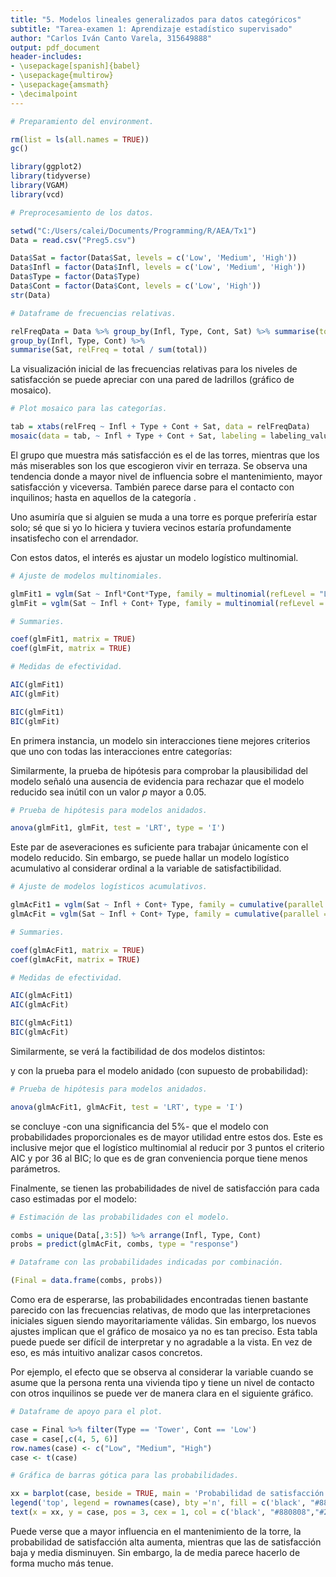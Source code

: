 ---
title: "5. Modelos lineales generalizados para datos categóricos"
subtitle: "Tarea-examen 1: Aprendizaje estadístico supervisado"
author: "Carlos Iván Canto Varela, 315649888"
output: pdf_document
header-includes:
- \usepackage[spanish]{babel}
- \usepackage{multirow}
- \usepackage{amsmath}
- \decimalpoint
---

```{r include = FALSE}

# Preparamiento del environment.

rm(list = ls(all.names = TRUE))
gc()

library(ggplot2)
library(tidyverse)
library(VGAM)
library(vcd)

# Preprocesamiento de los datos.

setwd("C:/Users/calei/Documents/Programming/R/AEA/Tx1")
Data = read.csv("Preg5.csv")

Data$Sat = factor(Data$Sat, levels = c('Low', 'Medium', 'High'))
Data$Infl = factor(Data$Infl, levels = c('Low', 'Medium', 'High'))
Data$Type = factor(Data$Type)
Data$Cont = factor(Data$Cont, levels = c('Low', 'High'))
str(Data)

# Dataframe de frecuencias relativas.

relFreqData = Data %>% group_by(Infl, Type, Cont, Sat) %>% summarise(total = sum(n())) %>%
group_by(Infl, Type, Cont) %>%
summarise(Sat, relFreq = total / sum(total))

```

La visualización inicial de las frecuencias relativas para los niveles de satisfacción se puede apreciar con una pared de ladrillos (gráfico de mosaico).

```{r echo = FALSE, fig.cap = "Gráfico de mosaico para las frecuencias relativas en los niveles de satisfacción por combinación", out.width = "85%", fig.align = 'center'}

# Plot mosaico para las categorías.

tab = xtabs(relFreq ~ Infl + Type + Cont + Sat, data = relFreqData)
mosaic(data = tab, ~ Infl + Type + Cont + Sat, labeling = labeling_values, abbreviate_labs = c(6, 9, 4, 6), rot_labels = c(0, 0, 45, 90), gp = gpar(fill = c("#880808")), main = "Frecuencias relativas de satisfacción", gp_labels = gpar(fontsize = 11))

```

El grupo que muestra más satisfacción es el de las torres, mientras que los más miserables son los que escogieron vivir en terraza. Se observa una tendencia donde a mayor nivel de influencia sobre el mantenimiento, mayor satisfacción y viceversa. También parece darse para el contacto con inquilinos; hasta en aquellos de la categoría \textit{Tower}.

Uno asumiría que si alguien se muda a una torre es porque preferiría estar solo; sé que si yo lo hiciera y tuviera vecinos estaría profundamente insatisfecho con el arrendador.

Con estos datos, el interés es ajustar un modelo logístico multinomial.

```{r include = FALSE}

# Ajuste de modelos multinomiales.

glmFit1 = vglm(Sat ~ Infl*Cont*Type, family = multinomial(refLevel = "Low"), data = Data) # Con interacciones
glmFit = vglm(Sat ~ Infl + Cont+ Type, family = multinomial(refLevel = "Low"), data = Data) # Sin interacciones.

# Summaries.

coef(glmFit1, matrix = TRUE)
coef(glmFit, matrix = TRUE)

# Medidas de efectividad.

AIC(glmFit1)
AIC(glmFit)

BIC(glmFit1)
BIC(glmFit)

```

En primera instancia, un modelo sin interacciones tiene mejores criterios que uno con todas las interacciones entre categorías:

\begin{center}
\begin{tabular}{|c||c|c|}
\hline
\multicolumn{3}{|c|}{Puntajes por modelo} \\
\hline \hline
\textbf{Modelo} & \textbf{Puntaje AIC} & \textbf{Puntaje BIC}\\
\hline
Con interacciones & 3527.422 & 3787.925 \\
\hline
Sin interacciones & \textbf{3498.084} & \textbf{3574.064}\\
\hline
\end{tabular}
\end{center}

Similarmente, la prueba de hipótesis para comprobar la plausibilidad del modelo señaló una ausencia de evidencia para rechazar que el modelo reducido sea inútil con un valor $p$ mayor a 0.05.

```{r echo = FALSE}

# Prueba de hipótesis para modelos anidados.

anova(glmFit1, glmFit, test = 'LRT', type = 'I')

```

Este par de aseveraciones es suficiente para trabajar únicamente con el modelo reducido. Sin embargo, se puede hallar un modelo logístico acumulativo al considerar ordinal a la variable de satisfactibilidad.

```{r include = FALSE}

# Ajuste de modelos logísticos acumulativos.

glmAcFit1 = vglm(Sat ~ Infl + Cont+ Type, family = cumulative(parallel = FALSE), data = Data)
glmAcFit = vglm(Sat ~ Infl + Cont+ Type, family = cumulative(parallel = TRUE), data = Data)

# Summaries.

coef(glmAcFit1, matrix = TRUE)
coef(glmAcFit, matrix = TRUE)

# Medidas de efectividad.

AIC(glmAcFit1)
AIC(glmAcFit)

BIC(glmAcFit1)
BIC(glmAcFit)

```

Similarmente, se verá la factibilidad de dos modelos distintos:

\begin{center}
\begin{tabular}{|c||c|c|}
\hline
\multicolumn{3}{|c|}{Puntajes por modelo} \\
\hline \hline
\textbf{Modelo} & \textbf{Puntaje AIC} & \textbf{Puntaje BIC}\\
\hline
Regular & 3498.579 & 3574.559 \\
\hline
Con supuesto de proporcionalidad & \textbf{3495.149} & \textbf{3538.566}\\
\hline
\end{tabular}
\end{center}

y con la prueba para el modelo anidado (con supuesto de probabilidad):

```{r echo = FALSE}

# Prueba de hipótesis para modelos anidados.

anova(glmAcFit1, glmAcFit, test = 'LRT', type = 'I')

```

se concluye -con una significancia del 5\%- que el modelo con probabilidades proporcionales es de mayor utilidad entre estos dos. Este es inclusive mejor que el logístico multinomial al reducir por 3 puntos el criterio AIC y por 36 al BIC; lo que es de gran conveniencia porque tiene menos parámetros.

Finalmente, se tienen las probabilidades de nivel de satisfacción para cada caso estimadas por el modelo:

```{r echo = FALSE, fig.align="center"}

# Estimación de las probabilidades con el modelo.

combs = unique(Data[,3:5]) %>% arrange(Infl, Type, Cont)
probs = predict(glmAcFit, combs, type = "response")

# Dataframe con las probabilidades indicadas por combinación.

(Final = data.frame(combs, probs))

```

Como era de esperarse, las probabilidades encontradas tienen bastante parecido con las frecuencias relativas, de modo que las interpretaciones iniciales siguen siendo mayoritariamente válidas. Sin embargo, los nuevos ajustes implican que el gráfico de mosaico ya no es tan preciso. Esta tabla puede puede ser difícil de interpretar y no agradable a la vista. En vez de eso, es más intuitivo analizar casos concretos.

Por ejemplo, el efecto que se observa al considerar la variable \textit{Infl} cuando se asume que la persona renta una vivienda tipo \textit{Tower} y tiene un nivel de contacto \textit{Low} con otros inquilinos se puede ver de manera clara en el siguiente gráfico.

```{r echo = FALSE, fig.cap = "Probabilidades de satisfacción según del modelo al variar la influencia en el mantenimiento", out.width = "85%", fig.align = 'center'}

# Dataframe de apoyo para el plot.

case = Final %>% filter(Type == 'Tower', Cont == 'Low')
case = case[,c(4, 5, 6)]
row.names(case) <- c("Low", "Medium", "High")
case <- t(case)

# Gráfica de barras gótica para las probabilidades.

xx = barplot(case, beside = TRUE, main = 'Probabilidad de satisfacción', xlab = "Influencia en el mantenimiento de la torre", ylab = 'Probabilidad', las = 1, col = c('black', "#880808","#280137"), ylim = c(0,.75))
legend('top', legend = rownames(case), bty ='n', fill = c('black', "#880808","#280137"))
text(x = xx, y = case, pos = 3, cex = 1, col = c('black', "#880808","#280137"), label = round(case, 3))

```

Puede verse que a mayor influencia en el mantenimiento de la torre, la probabilidad de satisfacción alta aumenta, mientras que las de satisfacción baja y media disminuyen. Sin embargo, la de media parece hacerlo de forma mucho más tenue.
